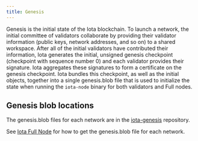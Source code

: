 ```yaml
---
title: Genesis
---
```


Genesis is the initial state of the Iota blockchain. To launch a network, the initial committee of validators collaborate by providing their validator information (public keys, network addresses, and so on) to a shared workspace. After all of the initial validators have contributed their information, Iota generates the initial, unsigned genesis checkpoint (checkpoint with sequence number 0) and each validator provides their signature. Iota aggregates these signatures to form a certificate on the genesis checkpoint. Iota bundles this checkpoint, as well as the initial objects, together into a single genesis.blob file that is used to initialize the state when running the `iota-node` binary for both validators and Full nodes.

## Genesis blob locations

The genesis.blob files for each network are in the [iota-genesis](https://github.com/iotaledger/iota-genesis) repository.

See [Iota Full Node](./iota-full-node.mdx#set-up-from-source) for how to get the genesis.blob file for each network.
